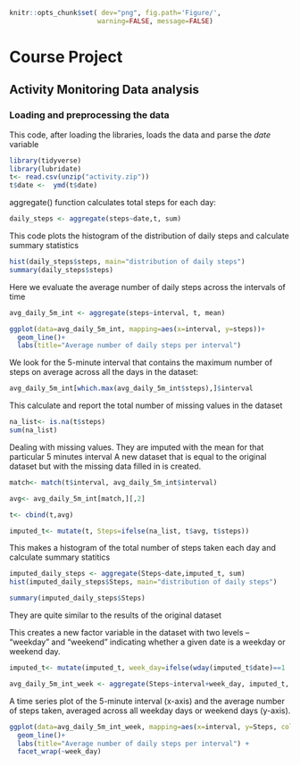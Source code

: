 ```r
knitr::opts_chunk$set( dev="png", fig.path='Figure/',
                      warning=FALSE, message=FALSE)
```


# Course Project

## Activity Monitoring Data analysis

### Loading and preprocessing the data

This code, after loading the libraries, loads the data and parse the *date* variable

```r
library(tidyverse)
library(lubridate)
t<- read.csv(unzip("activity.zip"))
t$date <-  ymd(t$date)
```

aggregate() function calculates total steps for each day:

```r
daily_steps <- aggregate(steps~date,t, sum)

```

This code plots the histogram of the distribution of daily steps and calculate summary statistics

```r
hist(daily_steps$steps, main="distribution of daily steps")
summary(daily_steps$steps)
```

Here we evaluate the average number of daily steps across the intervals of time

```r
avg_daily_5m_int <- aggregate(steps~interval, t, mean)

ggplot(data=avg_daily_5m_int, mapping=aes(x=interval, y=steps))+
  geom_line()+
  labs(title="Average number of daily steps per interval")  

```

We look for the 5-minute interval that contains the maximum number of steps on average across all the days in the dataset:

```r
avg_daily_5m_int[which.max(avg_daily_5m_int$steps),]$interval
```

This calculate and report the total number of missing values in the dataset

```r

na_list<- is.na(t$steps)
sum(na_list)
```

Dealing with missing values. They are imputed with the mean for that particular 5 minutes interval
A new dataset that is equal to the original dataset but with the missing data filled in is created.

```r
match<- match(t$interval, avg_daily_5m_int$interval)

avg<- avg_daily_5m_int[match,][,2]

t<- cbind(t,avg)

imputed_t<- mutate(t, Steps=ifelse(na_list, t$avg, t$steps))

```

This makes a histogram of the total number of steps taken each day and calculate summary statitics
```r

imputed_daily_steps <- aggregate(Steps~date,imputed_t, sum)
hist(imputed_daily_steps$Steps, main="distribution of daily steps")

summary(imputed_daily_steps$Steps)

```
They are quite similar to the results of the original dataset

This creates a new factor variable in the dataset with two levels – “weekday” and “weekend” indicating whether a given date is a weekday or weekend day.
```r
imputed_t<- mutate(imputed_t, week_day=ifelse(wday(imputed_t$date)==1 |wday(imputed_t$date)==7, "Weekend", "Weekday"))

avg_daily_5m_int_week <- aggregate(Steps~interval+week_day, imputed_t, mean)

```

A time series plot of the 5-minute interval (x-axis) and the average number of steps taken, averaged across all weekday days or weekend days (y-axis).
```r
ggplot(data=avg_daily_5m_int_week, mapping=aes(x=interval, y=Steps, color=week_day))+
  geom_line()+
  labs(title="Average number of daily steps per interval") +
  facet_wrap(~week_day)
```
